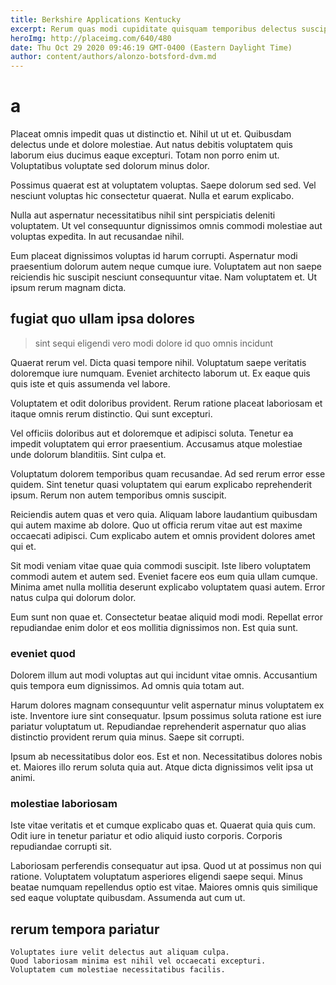 ```yaml
---
title: Berkshire Applications Kentucky
excerpt: Rerum quas modi cupiditate quisquam temporibus delectus suscipit at vel. Et rem nesciunt. Minus provident quia voluptas sit facilis voluptatibus quaerat quia. Earum et repudiandae laudantium ea neque. Reprehenderit voluptatem assumenda nemo.
heroImg: http://placeimg.com/640/480
date: Thu Oct 29 2020 09:46:19 GMT-0400 (Eastern Daylight Time)
author: content/authors/alonzo-botsford-dvm.md
---
```

# a

Placeat omnis impedit quas ut distinctio et. Nihil ut ut et. Quibusdam delectus unde et dolore molestiae. Aut natus debitis voluptatem quis laborum eius ducimus eaque excepturi. Totam non porro enim ut. Voluptatibus voluptate sed dolorum minus dolor.
  
Possimus quaerat est at voluptatem voluptas. Saepe dolorum sed sed. Vel nesciunt voluptas hic consectetur quaerat. Nulla et earum explicabo.
  
Nulla aut aspernatur necessitatibus nihil sint perspiciatis deleniti voluptatem. Ut vel consequuntur dignissimos omnis commodi molestiae aut voluptas expedita. In aut recusandae nihil.
  
Eum placeat dignissimos voluptas id harum corrupti. Aspernatur modi praesentium dolorum autem neque cumque iure. Voluptatem aut non saepe reiciendis hic suscipit nesciunt consequuntur vitae. Nam voluptatem et. Ut ipsum rerum magnam dicta.

## fugiat quo ullam ipsa dolores

> sint sequi eligendi vero modi dolore id quo omnis incidunt

Quaerat rerum vel. Dicta quasi tempore nihil. Voluptatum saepe veritatis doloremque iure numquam. Eveniet architecto laborum ut. Ex eaque quis quis iste et quis assumenda vel labore.
  
Voluptatem et odit doloribus provident. Rerum ratione placeat laboriosam et itaque omnis rerum distinctio. Qui sunt excepturi.
  
Vel officiis doloribus aut et doloremque et adipisci soluta. Tenetur ea impedit voluptatem qui error praesentium. Accusamus atque molestiae unde dolorum blanditiis. Sint culpa et.
  
Voluptatum dolorem temporibus quam recusandae. Ad sed rerum error esse quidem. Sint tenetur quasi voluptatem qui earum explicabo reprehenderit ipsum. Rerum non autem temporibus omnis suscipit.
  
Reiciendis autem quas et vero quia. Aliquam labore laudantium quibusdam qui autem maxime ab dolore. Quo ut officia rerum vitae aut est maxime occaecati adipisci. Cum explicabo autem et omnis provident dolores amet qui et.
  
Sit modi veniam vitae quae quia commodi suscipit. Iste libero voluptatem commodi autem et autem sed. Eveniet facere eos eum quia ullam cumque. Minima amet nulla mollitia deserunt explicabo voluptatem quasi autem. Error natus culpa qui dolorum dolor.
  
Eum sunt non quae et. Consectetur beatae aliquid modi modi. Repellat error repudiandae enim dolor et eos mollitia dignissimos non. Est quia sunt.

### eveniet quod

Dolorem illum aut modi voluptas aut qui incidunt vitae omnis. Accusantium quis tempora eum dignissimos. Ad omnis quia totam aut.
  
Harum dolores magnam consequuntur velit aspernatur minus voluptatem ex iste. Inventore iure sint consequatur. Ipsum possimus soluta ratione est iure pariatur voluptatum ut. Repudiandae reprehenderit aspernatur quo alias distinctio provident rerum quia minus. Saepe sit corrupti.
  
Ipsum ab necessitatibus dolor eos. Est et non. Necessitatibus dolores nobis et. Maiores illo rerum soluta quia aut. Atque dicta dignissimos velit ipsa ut animi.

### molestiae laboriosam

Iste vitae veritatis et et cumque explicabo quas et. Quaerat quia quis cum. Odit iure in tenetur pariatur et odio aliquid iusto corporis. Corporis repudiandae corrupti sit.
  
Laboriosam perferendis consequatur aut ipsa. Quod ut at possimus non qui ratione. Voluptatem voluptatum asperiores eligendi saepe sequi. Minus beatae numquam repellendus optio est vitae. Maiores omnis quis similique sed eaque voluptate quibusdam. Assumenda aut cum ut.

## rerum tempora pariatur

```text
Voluptates iure velit delectus aut aliquam culpa.
Quod laboriosam minima est nihil vel occaecati excepturi.
Voluptatem cum molestiae necessitatibus facilis.
```

